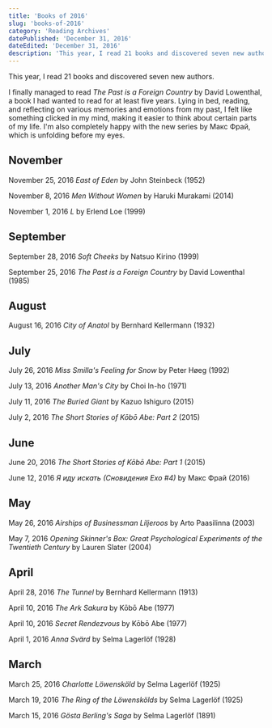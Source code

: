 ```yaml
---
title: 'Books of 2016'
slug: 'books-of-2016'
category: 'Reading Archives'
datePublished: 'December 31, 2016'
dateEdited: 'December 31, 2016'
description: 'This year, I read 21 books and discovered seven new authors.'
---
```


This year, I read 21 books and discovered seven new authors.

I finally managed to read _The Past is a Foreign Country_ by David Lowenthal, a
book I had wanted to read for at least five years. Lying in bed, reading, and
reflecting on various memories and emotions from my past, I felt like something
clicked in my mind, making it easier to think about certain parts of my life.
I'm also completely happy with the new series by Макс Фрай, which is unfolding
before my eyes.

## November

November 25, 2016 _East of Eden_ by John Steinbeck (1952)

November 8, 2016 _Men Without Women_ by Haruki Murakami (2014)

November 1, 2016 _L_ by Erlend Loe (1999)

## September

September 28, 2016 _Soft Cheeks_ by Natsuo Kirino (1999)

September 25, 2016 _The Past is a Foreign Country_ by David Lowenthal (1985)

## August

August 16, 2016 _City of Anatol_ by Bernhard Kellermann (1932)

## July

July 26, 2016 _Miss Smilla's Feeling for Snow_ by Peter Høeg (1992)

July 13, 2016 _Another Man's City_ by Choi In-ho (1971)

July 11, 2016 _The Buried Giant_ by Kazuo Ishiguro (2015)

July 2, 2016 _The Short Stories of Kōbō Abe: Part 2_ (2015)

## June

June 20, 2016 _The Short Stories of Kōbō Abe: Part 1_ (2015)

June 12, 2016 _Я иду искать (Сновидения Ехо #4)_ by Макс Фрай (2016)

## May

May 26, 2016 _Airships of Businessman Liljeroos_ by Arto Paasilinna (2003)

May 7, 2016 _Opening Skinner's Box: Great Psychological Experiments of the
Twentieth Century_ by Lauren Slater (2004)

## April

April 28, 2016 _The Tunnel_ by Bernhard Kellermann (1913)

April 10, 2016 _The Ark Sakura_ by Kōbō Abe (1977)

April 10, 2016 _Secret Rendezvous_ by Kōbō Abe (1977)

April 1, 2016 _Anna Svärd_ by Selma Lagerlöf (1928)

## March

March 25, 2016 _Charlotte Löwensköld_ by Selma Lagerlöf (1925)

March 19, 2016 _The Ring of the Löwenskölds_ by Selma Lagerlöf (1925)

March 15, 2016 _Gösta Berling's Saga_ by Selma Lagerlöf (1891)
